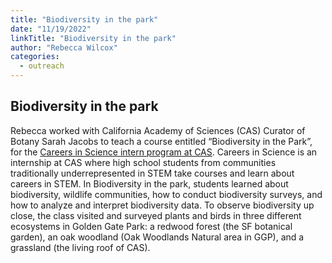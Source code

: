 ```yaml
---
title: "Biodiversity in the park"
date: "11/19/2022"
linkTitle: "Biodiversity in the park"
author: "Rebecca Wilcox"
categories:
  - outreach
---
```


## Biodiversity in the park

<!-- add info here -->

Rebecca worked with California Academy of Sciences (CAS) Curator of Botany Sarah Jacobs to teach a course entitled "Biodiversity in the Park", for the [Careers in Science intern program at CAS](https://www.calacademy.org/careers-in-science-cis-intern-program). Careers in Science is an internship at CAS where high school students from communities traditionally underrepresented in STEM take courses and learn about careers in STEM. In Biodiversity in the park, students learned about biodiversity, wildlife communities, how to conduct biodiversity surveys, and how to analyze and interpret biodiversity data. To observe biodiversity up close, the class visited and surveyed plants and birds in three different ecosystems in Golden Gate Park: a redwood forest (the SF botanical garden), an oak woodland (Oak Woodlands Natural area in GGP), and a grassland (the living roof of CAS).